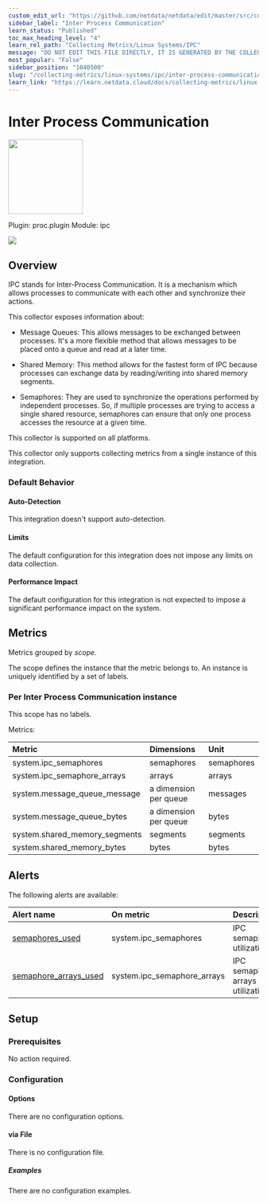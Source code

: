 ```yaml
---
custom_edit_url: "https://github.com/netdata/netdata/edit/master/src/collectors/proc.plugin/metadata.yaml"
sidebar_label: "Inter Process Communication"
learn_status: "Published"
toc_max_heading_level: "4"
learn_rel_path: "Collecting Metrics/Linux Systems/IPC"
message: "DO NOT EDIT THIS FILE DIRECTLY, IT IS GENERATED BY THE COLLECTOR'S metadata.yaml FILE"
most_popular: "False"
sidebar_position: "1040500"
slug: "/collecting-metrics/linux-systems/ipc/inter-process-communication"
learn_link: "https://learn.netdata.cloud/docs/collecting-metrics/linux-systems/ipc/inter-process-communication"
---
```



# Inter Process Communication


<img src="https://netdata.cloud/img/network-wired.svg" width="150"/>


Plugin: proc.plugin
Module: ipc

<img src="https://img.shields.io/badge/maintained%20by-Netdata-%2300ab44" />

## Overview

IPC stands for Inter-Process Communication. It is a mechanism which allows processes to communicate with each
other and synchronize their actions.

This collector exposes information about:

- Message Queues: This allows messages to be exchanged between processes. It's a more flexible method that
  allows messages to be placed onto a queue and read at a later time.

- Shared Memory: This method allows for the fastest form of IPC because processes can exchange data by
  reading/writing into shared memory segments.

- Semaphores: They are used to synchronize the operations performed by independent processes. So, if multiple
  processes are trying to access a single shared resource, semaphores can ensure that only one process
  accesses the resource at a given time.




This collector is supported on all platforms.

This collector only supports collecting metrics from a single instance of this integration.


### Default Behavior

#### Auto-Detection

This integration doesn't support auto-detection.

#### Limits

The default configuration for this integration does not impose any limits on data collection.

#### Performance Impact

The default configuration for this integration is not expected to impose a significant performance impact on the system.

## Metrics

Metrics grouped by *scope*.

The scope defines the instance that the metric belongs to. An instance is uniquely identified by a set of labels.



### Per Inter Process Communication instance



This scope has no labels.

Metrics:

| Metric | Dimensions | Unit |
|:------|:----------|:----|
| system.ipc_semaphores | semaphores | semaphores |
| system.ipc_semaphore_arrays | arrays | arrays |
| system.message_queue_message | a dimension per queue | messages |
| system.message_queue_bytes | a dimension per queue | bytes |
| system.shared_memory_segments | segments | segments |
| system.shared_memory_bytes | bytes | bytes |



## Alerts


The following alerts are available:

| Alert name  | On metric | Description |
|:------------|:----------|:------------|
| [ semaphores_used ](https://github.com/netdata/netdata/blob/master/src/health/health.d/ipc.conf) | system.ipc_semaphores | IPC semaphore utilization |
| [ semaphore_arrays_used ](https://github.com/netdata/netdata/blob/master/src/health/health.d/ipc.conf) | system.ipc_semaphore_arrays | IPC semaphore arrays utilization |


## Setup


### Prerequisites

No action required.

### Configuration

#### Options



There are no configuration options.



#### via File

There is no configuration file.

##### Examples
There are no configuration examples.


